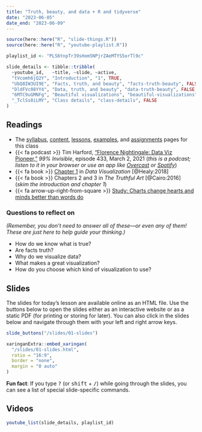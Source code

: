 ```yaml
---
title: "Truth, beauty, and data + R and tidyverse"
date: "2023-06-05"
date_end: "2023-06-09"
---
```


```r
source(here::here("R", "slide-things.R"))
source(here::here("R", "youtube-playlist.R"))

playlist_id <- "PLS6tnpTr39sHom5NPjrZAeMTYS5orTl9c"

slide_details <- tibble::tribble(
  ~youtube_id,   ~title, ~slide, ~active,
  "tVcomh6jQ2Y", "Introduction", "1", TRUE,
  "UbQ8IW3UI9E", "Facts, truth, and beauty", "facts-truth-beauty", FALSE,
  "DldFVc08YY4", "Data, truth, and beauty", "data-truth-beauty", FALSE,
  "6MTC9uGMNFg", "Beautiful visualizations", "beautiful-visualizations", FALSE,
  "_TclSs8iLMY", "Class details", "class-details", FALSE
)
```

## Readings

- The [syllabus](/syllabus.qmd), [content](/content/index.qmd), [lessons](/lesson/index.qmd), [examples](/example/index.qmd), and [assignments](/assigment/index.qmd) pages for this class
- {{< fa podcast >}} Tim Harford, ["Florence Nightingale: Data Viz Pioneer,"](https://99percentinvisible.org/episode/florence-nightingale-data-viz-pioneer/) *99% Invisible*, episode 433, March 2, 2021 (*this is a podcast; listen to it in your browser or use an app like [Overcast](https://overcast.fm/) or [Spotify](https://spotify.com/)*)
- {{< fa book >}} [Chapter 1](http://socviz.co/lookatdata.html) in *Data Visualization* [@Healy:2018]
- {{< fa book >}} Chapters 2 and 3 in *The Truthful Art* [@Cairo:2016] (*skim the introduction and chapter 1*)
- {{< fa arrow-up-right-from-square >}} [Study: Charts change hearts and minds better than words do](https://www.washingtonpost.com/news/wonk/wp/2018/06/15/study-charts-change-hearts-and-minds-better-than-words-do/?utm_term=.4474599c0d5e)


### Questions to reflect on

*(Remember, you don't need to answer all of these—or even any of them! These are just here to help guide your thinking.)*

- How do we know what is true?
- Are facts truth?
- Why do we visualize data?
- What makes a great visualization?
- How do you choose which kind of visualization to use?


## Slides

The slides for today's lesson are available online as an HTML file. Use the buttons below to open the slides either as an interactive website or as a static PDF (for printing or storing for later). You can also click in the slides below and navigate through them with your left and right arrow keys.

```r
slide_buttons("/slides/01-slides")

xaringanExtra::embed_xaringan(
  "/slides/01-slides.html",
  ratio = "16:9",
  border = "none",
  margin = "0 auto"
)
```

:::{.callout-tip}
**Fun fact**: If you type <kbd>?</kbd> (or <kbd>shift</kbd> + <kbd>/</kbd>) while going through the slides, you can see a list of special slide-specific commands.
:::


## Videos

```r
youtube_list(slide_details, playlist_id)
```
